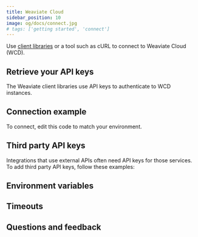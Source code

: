 ```yaml
---
title: Weaviate Cloud
sidebar_position: 10
image: og/docs/connect.jpg
# tags: ['getting started', 'connect']
---
```




Use [client libraries](/developers/weaviate/client-libraries) or a tool such as cURL to connect to Weaviate Cloud (WCD).

## Retrieve your API keys

The Weaviate client libraries use API keys to authenticate to WCD instances.


<RetrieveAPIKeys/>

## Connection example

To connect, edit this code to match your environment.

<Tabs groupId="languages">
<TabItem value="py4" label="Python Client v4">
   <FilteredTextBlock
     text={PyCodeV4}
     startMarker="# START APIKeyWCD"
     endMarker="# END APIKeyWCD"
     language="py"
   />
</TabItem>
<TabItem value="py3" label="Python Client v3">
   <FilteredTextBlock
     text={PyCodeV3}
     startMarker="# START APIKeyWCD"
     endMarker="# END APIKeyWCD"
     language="py"
   />
</TabItem>
<TabItem value="ts3" label="JS/TS Client v3">
   <FilteredTextBlock
     text={TsCodeV3}
     startMarker="// START APIKeyWCD"
     endMarker="// END APIKeyWCD"
     language="js"
   />
</TabItem>
<TabItem value="ts2" label="JS/TS Client v2">
   <FilteredTextBlock
     text={TsCodeV2}
     startMarker="// START APIKeyWCD"
     endMarker="// END APIKeyWCD"
     language="js"
   />
</TabItem>
<TabItem value="go" label="Go">
   <FilteredTextBlock
     text={GoCode}
     startMarker="// START APIKeyWCD"
     endMarker="// END APIKeyWCD"
     language="go"
   />
</TabItem>
<TabItem value="java" label="Java">
   <FilteredTextBlock
     text={JavaCode}
     startMarker="// START APIKeyWCD"
     endMarker="// END APIKeyWCD"
     language="java"
   />
</TabItem>
<TabItem value="shell" label="cURL">
   <FilteredTextBlock
     text={ShellCode}
     startMarker="# START APIKeyWCD"
     endMarker="# END APIKeyWCD"
     language="shell"
   />
</TabItem>
</Tabs>

## Third party API keys

Integrations that use external APIs often need API keys for those services. To add third party API keys, follow these examples:

<WCDAuthAndInferenceKeys/>

## Environment variables


<EnvVarsHowto/>

## Timeouts


<GRPCTimeoutIntro/>


<GRPCTimeouts/>

## Questions and feedback


<DocsFeedback/>

